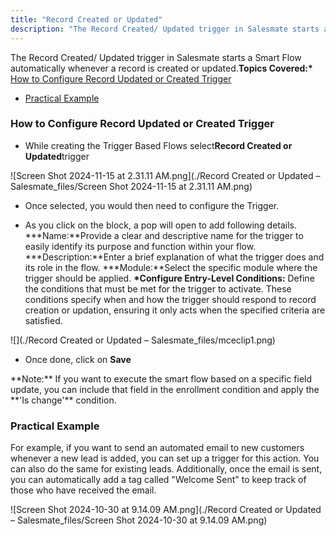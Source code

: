 ```yaml
---
title: "Record Created or Updated"
description: "The Record Created/ Updated trigger in Salesmate starts a Smart Flow automatically whenever a record is created or updated.**Topics Covered:*** [How..."
---
```


The Record Created/ Updated trigger in Salesmate starts a Smart Flow automatically whenever a record is created or updated.**Topics Covered:\*** [How to Configure Record Updated or Created Trigger](https://support.salesmate.io/hc/en-us/articles/36764030469785-Record-Created-or-Updated#h_01J7K214SC6M0A9QT13TE5FVM3)

- [Practical Example](https://support.salesmate.io/hc/en-us/articles/36764030469785-Record-Created-or-Updated#h_01J7N1YXZRZXA3Z7YM21CHWP2K)

### How to Configure Record Updated or Created Trigger

- While creating the Trigger Based Flows select**Record Created or Updated**trigger

![Screen Shot 2024-11-15 at 2.31.11 AM.png](./Record Created or Updated – Salesmate_files/Screen Shot 2024-11-15 at 2.31.11 AM.png)

- Once selected, you would then need to configure the Trigger.

- As you click on the block, a pop will open to add following details.
  **\*Name:**Provide a clear and descriptive name for the trigger to easily identify its purpose and function within your flow.
  **\*Description:**Enter a brief explanation of what the trigger does and its role in the flow.
  **\*Module:**Select the specific module where the trigger should be applied.
  **\*Configure Entry-Level Conditions:** Define the conditions that must be met for the trigger to activate. These conditions specify when and how the trigger should respond to record creation or updation, ensuring it only acts when the specified criteria are satisfied.

![](./Record Created or Updated – Salesmate_files/mceclip1.png)

- Once done, click on **Save**

<Note>
  **Note:** If you want to execute the smart flow based on a specific field
  update, you can include that field in the enrollment condition and apply the
  **'Is change'** condition.
</Note>

### Practical Example

For example, if you want to send an automated email to new customers whenever a new lead is added, you can set up a trigger for this action. You can also do the same for existing leads. Additionally, once the email is sent, you can automatically add a tag called "Welcome Sent" to keep track of those who have received the email.

![Screen Shot 2024-10-30 at 9.14.09 AM.png](./Record Created or Updated – Salesmate_files/Screen Shot 2024-10-30 at 9.14.09 AM.png)
